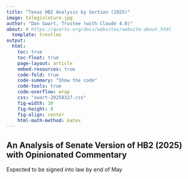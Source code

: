 ```yaml
---
title: "Texas HB2 Analysis by Section (2025)"
image: txlegislature.jpg
author: "Dan Swart, Trustee (with Claude 4.0)"
about: # https://quarto.org/docs/websites/website-about.html
  template: trestles
output:
  html:
    toc: true
    toc-float: true
    page-layout: article
    embed-resources: true
    code-fold: true
    code-summary: "Show the code"
    code-tools: true
    code-overflow: wrap
    css: "swart-20250327.css"
    fig-width: 10
    fig-height: 8
    fig-align: center
    html-math-method: katex
---
```


## An Analysis of Senate Version of HB2 (2025) with Opinionated Commentary

Expected to be signed into law by end of May



